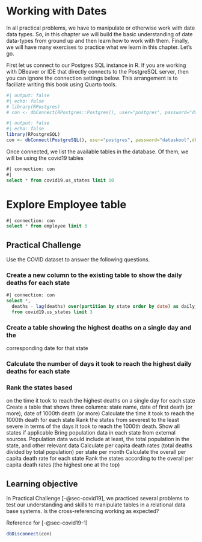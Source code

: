 
# Working with Dates

In all practical problems, we have to manipulate or otherwise work with
date data types. So, in this chapter we will build the basic
understanding of date data-types from ground up and then learn how to
work with them. Finally, we will have many exercises to practice what we
learn in this chapter. Let's go.

First let us connect to our Postgres SQL instance in R. If you are
working with DBeaver or IDE that directly connects to the PostgreSQL
server, then you can ignore the connection settings below. This
arrangement is to faciliate writing this book using Quarto tools.

```r
#| output: false
#| echo: false
# library(RPostgres)
# con <- dbConnect(RPostgres::Postgres(), user="postgres", password="dataskool",dbname="postgres")
```


```r
#| output: false
#| echo: false
library(RPostgreSQL)
con <- dbConnect(PostgreSQL(), user="postgres", password="dataskool",dbname="postgres")
```

Once connected, we list the available tables in the database. Of them,
we will be using the covid19 tables

```sql
#| connection: con
#| 
select * from covid19.us_states limit 10
```

# Explore Employee table

```sql
#| connection: con
select * from employee limit 3
```

## Practical Challenge {#sec-covid19}

Use the COVID dataset to answer the following questions. 

### Create a new column to the existing table to show the daily deaths for each state {#sec-covid19-1}

```sql
#| connection: con
select *, 
  deaths - lag(deaths) over(partition by state order by date) as daily_deaths 
  from covid19.us_states limit 3
```

### Create a table showing the highest deaths on a single day and the
corresponding date for that state 

### Calculate the number of days it took to reach the highest daily deaths for each state 

### Rank the states based
on the time it took to reach the highest deaths on a single day for each
state Create a table that shows three columns: state name, date of first
death (or more), date of 1000th death (or more) Calculate the time it
took to reach the 1000th death for each state Rank the states from
severest to the least severe in terms of the days it took to reach the
1000th death. Show all states if applicable Bring population data in
each state from external sources. Population data would include at
least, the total population in the state, and other relevant data
Calculate per capita death rates (total deaths divided by total
population) per state per month Calculate the overall per capita death
rate for each state Rank the states according to the overall per capita
death rates (the highest one at the top)


## Learning objective

In Practical Challenge [-@sec-covid19], we practiced several problems to test our understanding and skills to manipulate tables in a relational data base systems. Is the cross-referencing working as expected?

Reference for [-@sec-covid19-1]

```r
dbDisconnect(con)

```
